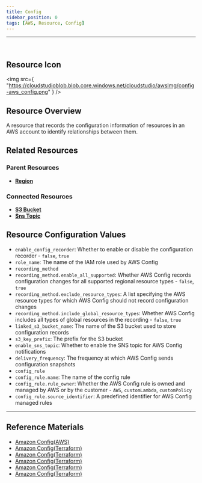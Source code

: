 ```yaml
---
title: Config
sidebar_position: 0
tags: [AWS, Resource, Config]
---
```


<hr />
<br />

## Resource Icon

<img
    src={
        "https://cloudstudioblob.blob.core.windows.net/cloudstudio/awsImg/config-aws_config.png"
    }
/>

## Resource Overview

A resource that records the configuration information of resources in an AWS account to identify relationships between them.

## Related Resources

### Parent Resources

-   [**Region**](https://docs.cstudio.app/docs/resource/aws/Base/Region)

### Connected Resources

-   [**S3 Bucket**](https://docs.cstudio.app/docs/resource/aws/S3/S3Bucket)
-   [**Sns Topic**](https://docs.cstudio.app/docs/resource/aws/Sns/SnsTopic)

## Resource Configuration Values

-   `enable_config_recorder`: Whether to enable or disable the configuration recorder - `false`, `true`
-   `role_name`: The name of the IAM role used by AWS Config
-   `recording_method`
-   `recording_method.enable_all_supported`: Whether AWS Config records configuration changes for all supported regional resource types - `false`, `true`
-   `recording_method.exclude_resource_types`: A list specifying the AWS resource types for which AWS Config should not record configuration changes
-   `recording_method.include_global_resource_types`: Whether AWS Config includes all types of global resources in the recording - `false`, `true`
-   `linked_s3_bucket_name`: The name of the S3 bucket used to store configuration records
-   `s3_key_prefix`: The prefix for the S3 bucket
-   `enable_sns_topic`: Whether to enable the SNS topic for AWS Config notifications
-   `delivery_frequency`: The frequency at which AWS Config sends configuration snapshots
-   `config_rule`
-   `config_rule.name`: The name of the config rule
-   `config_rule.rule_owner`: Whether the AWS Config rule is owned and managed by AWS or by the customer - `AWS`, `customLambda`, `customPolicy`
-   `config_rule.source_identifier`: A predefined identifier for AWS Config managed rules

---

## Reference Materials

-   [Amazon Config(AWS)](https://docs.aws.amazon.com/ko_kr/config/latest/developerguide/WhatIsConfig.html)
-   [Amazon Config(Terraform)](https://registry.terraform.io/providers/hashicorp/aws/latest/docs/resources/config_configuration_recorder)
-   [Amazon Config(Terraform)](https://registry.terraform.io/providers/hashicorp/aws/latest/docs/resources/config_delivery_channel)
-   [Amazon Config(Terraform)](https://registry.terraform.io/providers/hashicorp/aws/latest/docs/resources/config_config_rule)
-   [Amazon Config(Terraform)](https://registry.terraform.io/providers/hashicorp/aws/latest/docs/resources/config_config_rule)
-   [Amazon Config(Terraform)](https://registry.terraform.io/providers/hashicorp/aws/latest/docs/resources/config_configuration_recorder_status)
